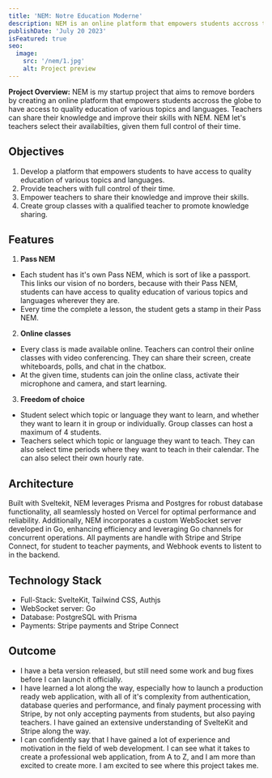 ```yaml
---
title: 'NEM: Notre Education Moderne'
description: NEM is an online platform that empowers students accross the globe to have access to quality education of various topics and languages. Teachers can share their knowledge and improve their skills with NEM. NEM let's teachers select their availabilties, given them full control of their time.
publishDate: 'July 20 2023'
isFeatured: true
seo:
  image:
    src: '/nem/1.jpg'
    alt: Project preview
---
```



<div class="flex justify-center mb-10">
  <Carousel
    client:load
    images={[
      { src: '/nem/1.png', alt: 'Landing page of the NEM website' },
      { src: '/nem/2.png', alt: 'Profile creation page' },
      { src: '/nem/3.png', alt: 'Settings page' },
      { src: '/nem/4.png', alt: 'Stripe settings' },
      { src: '/nem/5.png', alt: 'Calendar page' },
      { src: '/nem/6.png', alt: 'Teachers lists page' },
      { src: '/nem/7.png', alt: 'Subscription plans' },
      { src: '/nem/8.png', alt: 'Scheduled class details' },
      { src: '/nem/9.png', alt: "Teacher's student list" },
      { src: '/nem/10.png', alt: 'Online classroom' },
      { src: '/nem/11.png', alt: 'Whiteboard' },
      { src: '/nem/12.png', alt: 'Screen share' }
    ]}
  />
</div>

**Project Overview:**
NEM is my startup project that aims to remove borders by creating an online platform that empowers students accross the globe to have access to quality education of various topics and languages. Teachers can share their knowledge and improve their skills with NEM. NEM let's teachers select their availabilties, given them full control of their time.

## Objectives

1. Develop a platform that empowers students to have access to quality education of various topics and languages.
2. Provide teachers with full control of their time.
3. Empower teachers to share their knowledge and improve their skills.
4. Create group classes with a qualified teacher to promote knowledge sharing.

## Features

1. **Pass NEM**

- Each student has it's own Pass NEM, which is sort of like a passport. This links our vision of no borders, because with their Pass NEM, students can have access to quality education of various topics and languages wherever they are.
- Every time the complete a lesson, the student gets a stamp in their Pass NEM.

2. **Online classes**

- Every class is made available online. Teachers can control their online classes with video conferencing. They can share their screen, create whiteboards, polls, and chat in the chatbox.
- At the given time, students can join the online class, activate their microphone and camera, and start learning.

3. **Freedom of choice**

- Student select which topic or language they want to learn, and whether they want to learn it in group or individually. Group classes can host a maximum of 4 students.
- Teachers select which topic or language they want to teach. They can also select time periods where they want to teach in their calendar. The can also select their own hourly rate.

## Architecture

Built with Sveltekit, NEM leverages Prisma and Postgres for robust database functionality, all seamlessly hosted on Vercel for optimal performance and reliability. Additionally, NEM incorporates a custom WebSocket server developed in Go, enhancing efficiency and leveraging Go channels for concurrent operations. All payments are handle with Stripe and Stripe Connect, for student to teacher payments, and Webhook events to listent to in the backend.

## Technology Stack

- Full-Stack: SvelteKit, Tailwind CSS, Authjs
- WebSocket server: Go
- Database: PostgreSQL with Prisma
- Payments: Stripe payments and Stripe Connect

## Outcome

- I have a beta version released, but still need some work and bug fixes before I can launch it officially.
- I have learned a lot along the way, especially how to launch a production ready web application, with all of it's complexity from authentication, database queries and performance, and finaly payment processing with Stripe, by not only accepting payments from students, but also paying teachers. I have gained an extensive understanding of SvelteKit and Stripe along the way.
- I can confidently say that I have gained a lot of experience and motivation in the field of web development. I can see what it takes to create a professional web application, from A to Z, and I am more than excited to create more. I am excited to see where this project takes me.
